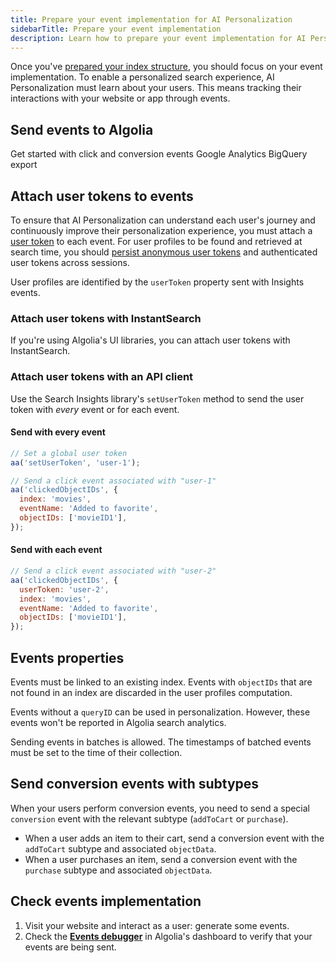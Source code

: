 ```yaml
---
title: Prepare your event implementation for AI Personalization
sidebarTitle: Prepare your event implementation
description: Learn how to prepare your event implementation for AI Personalization.
---
```



<Beta />

Once you've [prepared your index structure](/guides/personalization/ai-personalization/configure/index-structure), you should focus on your event implementation.
To enable a personalized search experience, AI Personalization must learn about your users.
This means tracking their interactions with your website or app through events.

## Send events to Algolia

<CardGroup cols={2}>
  <Card title="Guide" icon="book" href="/guides/send-events/get-started" horizontal="true">
    Get started with click and conversion events
  </Card>
  <Card title="Guide" icon="book" href="/guides/send-events/connectors/google-analytics-big-query-export" horizontal="true">
    Google Analytics BigQuery export
  </Card>
</CardGroup>

## Attach user tokens to events

To ensure that AI Personalization can understand each user's journey and continuously improve their personalization experience, you must attach a [user token](/guides/send-events/concepts/user-token) to each event.
For user profiles to be found and retrieved at search time, you should [persist anonymous user tokens](/guides/send-events/concepts/user-token/#persistent-user-token) and authenticated user tokens across sessions.

User profiles are identified by the `userToken` property sent with Insights events.

### Attach user tokens with InstantSearch

If you're using Algolia's UI libraries, you can attach user tokens with InstantSearch.

### Attach user tokens with an API client

Use the Search Insights library's `setUserToken` method to send the user token with _every_ event or for each event.

#### Send with every event

```js JavaScript
// Set a global user token
aa('setUserToken', 'user-1');

// Send a click event associated with "user-1"
aa('clickedObjectIDs', {
  index: 'movies',
  eventName: 'Added to favorite',
  objectIDs: ['movieID1'],
});
```

#### Send with each event

```js JavaScript
// Send a click event associated with "user-2"
aa('clickedObjectIDs', {
  userToken: 'user-2',
  index: 'movies',
  eventName: 'Added to favorite',
  objectIDs: ['movieID1'],
});
```

## Events properties

Events must be linked to an existing index. Events with `objectIDs` that are not found in an index are discarded in the user profiles computation.

Events without a `queryID` can be used in personalization.
However, these events won't be reported in Algolia search analytics.

Sending events in batches is allowed.
The timestamps of batched events must be set to the time of their collection.

## Send conversion events with subtypes

When your users perform conversion events, you need to send a special `conversion` event with the relevant subtype (`addToCart` or `purchase`).

- When a user adds an item to their cart, send a conversion event with the `addToCart` subtype and associated `objectData`.
- When a user purchases an item, send a conversion event with the `purchase` subtype and associated `objectData`.

## Check events implementation

1. Visit your website and interact as a user: generate some events.
1. Check the [**Events debugger**](https://dashboard.algolia.com/events/hub) in Algolia's dashboard to verify that your events are being sent.